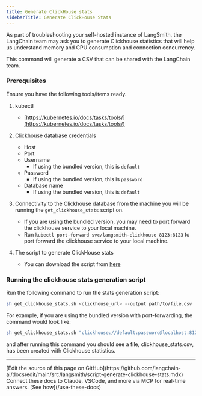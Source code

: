 ```yaml
---
title: Generate ClickHouse stats
sidebarTitle: Generate ClickHouse Stats
---
```


As part of troubleshooting your self-hosted instance of LangSmith, the LangChain team may ask you to generate Clickhouse statistics that will help us understand memory and CPU consumption and connection concurrency.

This command will generate a CSV that can be shared with the LangChain team.

### Prerequisites

Ensure you have the following tools/items ready.

1. kubectl

   * [https://kubernetes.io/docs/tasks/tools/](https://kubernetes.io/docs/tasks/tools/)

2. Clickhouse database credentials

   * Host
   * Port
   * Username
     * If using the bundled version, this is `default`
   * Password
     * If using the bundled version, this is `password`
   * Database name
     * If using the bundled version, this is `default`

3. Connectivity to the Clickhouse database from the machine you will be running the `get_clickhouse_stats` script on.

   * If you are using the bundled version, you may need to port forward the clickhouse service to your local machine.
   * Run `kubectl port-forward svc/langsmith-clickhouse 8123:8123` to port forward the clickhouse service to your local machine.

4. The script to generate ClickHouse stats

   * You can download the script from [here](https://github.com/langchain-ai/helm/blob/main/charts/langsmith/scripts/get_clickhouse_stats.sh)

### Running the clickhouse stats generation script

Run the following command to run the stats generation script:

```bash
sh get_clickhouse_stats.sh <clickhouse_url> --output path/to/file.csv
```

For example, if you are using the bundled version with port-forwarding, the command would look like:

```bash
sh get_clickhouse_stats.sh "clickhouse://default:password@localhost:8123/default" --output clickhouse_stats.csv
```

and after running this command you should see a file, clickhouse\_stats.csv, has been created with Clickhouse statistics.

---

<Callout icon="pen-to-square" iconType="regular">
    [Edit the source of this page on GitHub](https://github.com/langchain-ai/docs/edit/main/src/langsmith/script-generate-clickhouse-stats.mdx)
</Callout>
<Tip icon="terminal" iconType="regular">
    Connect these docs to Claude, VSCode, and more via MCP for    real-time answers. [See how](/use-these-docs)
</Tip>
